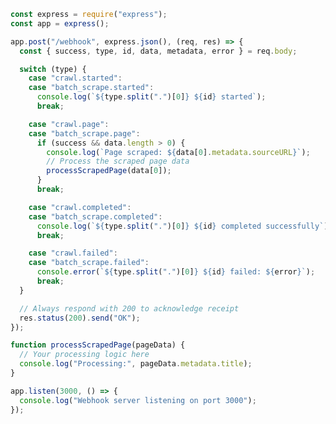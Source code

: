 ```javascript Node.js/Express
const express = require("express");
const app = express();

app.post("/webhook", express.json(), (req, res) => {
  const { success, type, id, data, metadata, error } = req.body;

  switch (type) {
    case "crawl.started":
    case "batch_scrape.started":
      console.log(`${type.split(".")[0]} ${id} started`);
      break;

    case "crawl.page":
    case "batch_scrape.page":
      if (success && data.length > 0) {
        console.log(`Page scraped: ${data[0].metadata.sourceURL}`);
        // Process the scraped page data
        processScrapedPage(data[0]);
      }
      break;

    case "crawl.completed":
    case "batch_scrape.completed":
      console.log(`${type.split(".")[0]} ${id} completed successfully`);
      break;

    case "crawl.failed":
    case "batch_scrape.failed":
      console.error(`${type.split(".")[0]} ${id} failed: ${error}`);
      break;
  }

  // Always respond with 200 to acknowledge receipt
  res.status(200).send("OK");
});

function processScrapedPage(pageData) {
  // Your processing logic here
  console.log("Processing:", pageData.metadata.title);
}

app.listen(3000, () => {
  console.log("Webhook server listening on port 3000");
});
```
